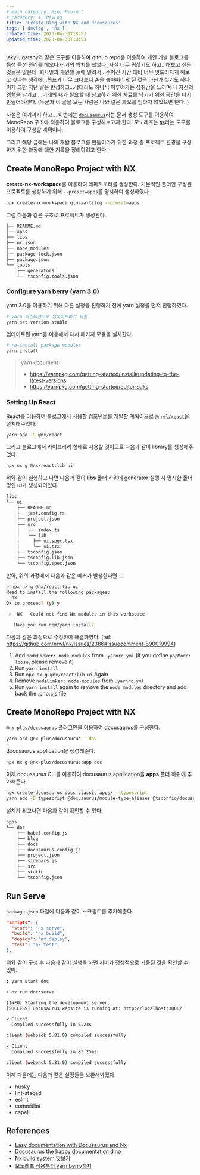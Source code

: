 ```yaml
---
# main_category: Mini Project
# category: 1. DevLog
title: 'Create Blog with NX and docusaurus'
tags: ['devlog', 'nx']
created_time: 2023-04-30T18:53
updated_time: 2023-04-30T18:53
---
```


jekyll, gatsby와 같은 도구를 이용하여 github repo를 이용하여 개인 개발 블로그를 듬성 듬성 관리를 해오다가 거의 방치를 했었다.
사실 너무 귀찮기도 하고...해보고 싶은 것들은 많은데, 회사일과 개인일 들에 밀려서...주어진 시간 대비 너무 멋드러지게 해보고 싶다는 생각에...목표가 너무 크다보니 손을 놓아버리게 된 것은 아닌가 싶기도 하다.
이제 그만 지난 날은 반성하고...작더라도 하나씩 이루어가는 성취감을 느끼며 나 자신의 경험을 남기고....미래의 내가 필요할 때 참고하기 위한 자료를 남기기 위한 공간을 다시 만들어야겠다.
(누군가 이 글을 보는 사람은 나와 같은 과오를 범하지 않았으면 한다..)

사설은 여기까지 하고...
이번에는 [`docusaurus`](https://docusaurus.io/)라는 문서 생성 도구를 이용하여 MonoRepo 구조에 적용하여 블로그를 구성해보고자 한다.
모노레포는 [`NX`](https://nx.dev/)라는 도구를 이용하여 구성할 계획이다.

그리고 해당 글에는 나의 개발 블로그를 만들어가기 위한 과정 중 프로젝트 환경을 구성하기 위한 과정에 대한 기록을 정리하려고 한다.

## Create MonoRepo Project with NX

**create-nx-workspace**를 이용하여 레파지토리를 생성한다.
기본적인 폴더만 구성된 프로젝트를 생성하기 위해 `--preset=apps`를 명시하여 생성하였다.
```bash
npx create-nx-workspace gloria-tilog --preset=apps
```

그럼 다음과 같은 구조로 프로젝트가 생성된다.
```bash
├── README.md
├── apps
├── libs
├── nx.json
├── node_modules
├── package-lock.json
├── package.json
└── tools
    ├── generators
    └── tsconfig.tools.json
```

### Configure yarn berry (yarn 3.0)

yarn 3.0을 이용하기 위해 다른 설정을 진행하기 전에 yarn 설정을 먼저 진행하였다.
```bash
# yarn 최신버전으로 업데이트하기 위함
yarn set version stable
```

업데이트된 yarn을 이용해서 다시 패키지 모듈을 설치한다.
```bash
# re-install package modules
yarn install
```

> yarn document
> - https://yarnpkg.com/getting-started/install#updating-to-the-latest-versions
> - https://yarnpkg.com/getting-started/editor-sdks

### Setting Up React

React를 이용하여 블로그에서 사용할 컴포넌트를 개발할 계획이므로 [`@nrwl/react`](https://nx.dev/packages/react)을 설치해주었다.
```bash
yarn add -D @nx/react
```

그리고 블로그에서 라이브러리 형태로 사용할 것이므로 다음과 같이 library를 생성해주었다.
```bash
npx nx g @nx/react:lib ui
```

위와 같이 실행하고 나면 다음과 같이 **libs** 폴더 하위에 generator 실행 시 명시한 폴더명인 **ui**가 생성되어있다.
```bash
libs
└── ui
    ├── README.md
    ├── jest.config.ts
    ├── project.json
    ├── src
    │   ├── index.ts
    │   └── lib
    │     ├── ui.spec.tsx
    │     └── ui.tsx
    ├── tsconfig.json
    ├── tsconfig.lib.json
    └── tsconfig.spec.json
```

만약, 위의 과정에서 다음과 같은 에러가 발생한다면....
```bash
> npx nx g @nx/react:lib ui
Need to install the following packages:
  nx
Ok to proceed? (y) y

 >  NX   Could not find Nx modules in this workspace.

   Have you run npm/yarn install?
```

다음과 같은 과정으로 수정하여 해결하였다. (ref: https://github.com/nrwl/nx/issues/2386#issuecomment-890019994)
1. Add `nodeLinker: node-modules` from `.yarnrc.yml` (if you define `pnpMode: loose`, please remove it)
2. Run `yarn install`
3. Run `npx nx g @nx/react:lib ui` Again
4. Remove `nodeLinker: node-modules` from `.yarnrc.yml`
5. Run `yarn install` again to remove the `node_modules` directory and add back the .pnp.cjs file


## Create MonoRepo Project with NX

[`@nx-plus/docusaurus`](https://www.npmjs.com/package/@nx-plus/docusaurus) 플러그인을 이용하여 docusaurus를 구성한다.
```bash
yarn add @nx-plus/docusaurus --dev
```

docusaurus application을 생성해준다.
```bash
npx nx g @nx-plus/docusaurus:app doc
````

이제 docusaurus CLI를 이용하여 docusaurus application을 **apps** 폴더 하위에 추가해준다.
```bash
npx create-docusaurus docs classic apps/ --typescript
yarn add -D typescript @docusaurus/module-type-aliases @tsconfig/docusaurus
```

설치가 되고나면 다음과 같이 확인할 수 있다.
```bash
apps
└── doc
    ├── babel.config.js
    ├── blog
    ├── docs
    ├── docusaurus.config.js
    ├── project.json
    ├── sidebars.js
    ├── src
    ├── static
    └── tsconfig.json
```

## Run Serve

`package.json` 파일에 다음과 같이 스크립트를 추가해준다.
```json
"scripts": {
  "start": "nx serve",
  "build": "nx build",
  "deploy": "nx deploy",
  "test": "nx test",
},
```

위와 같이 구성 후 다음과 같이 실행을 하면 서버가 정상적으로 기동된 것을 확인할 수 있따.
```bash
❯ yarn start doc

> nx run doc:serve

[INFO] Starting the development server...
[SUCCESS] Docusaurus website is running at: http://localhost:3000/

✔ Client
  Compiled successfully in 6.23s

client (webpack 5.81.0) compiled successfully

✔ Client
  Compiled successfully in 83.25ms

client (webpack 5.81.0) compiled successfully
```

이제 다음에는 다음과 같은 설정들을 보완해봐겠다.
- husky
- lint-staged
- eslint
- commitlint
- cspell


## References

- [Easy documentation with Docusaurus and Nx](https://blog.nrwl.io/easy-documentation-with-docusaurus-and-nx-4b932d8ad0e4)
- [Docusaurus the happy documentation dino](https://sylhare.github.io/2022/05/07/Docusaurus-the-happy-documentation-dino.html)
- [Nx build system 맛보기](https://code-logs.github.io/nx-build-system-%EB%A7%9B%EB%B3%B4%EA%B8%B0)
- [모노레포 적용부터 yarn berry까지](https://blog.hwahae.co.kr/all/tech/11962)
